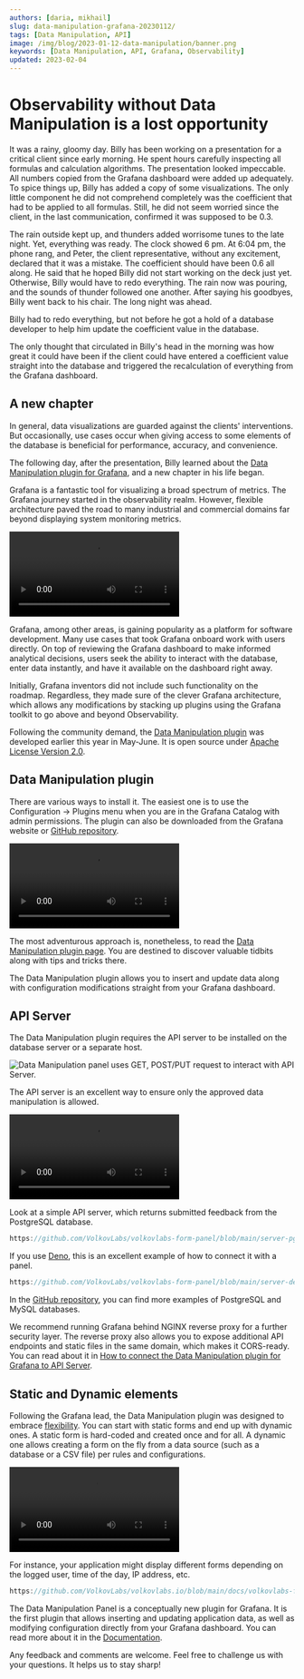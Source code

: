 ```yaml
---
authors: [daria, mikhail]
slug: data-manipulation-grafana-20230112/
tags: [Data Manipulation, API]
image: /img/blog/2023-01-12-data-manipulation/banner.png
keywords: [Data Manipulation, API, Grafana, Observability]
updated: 2023-02-04
---
```



# Observability without Data Manipulation is a lost opportunity

It was a rainy, gloomy day. Billy has been working on a presentation for a critical client since early morning. He spent hours carefully inspecting all formulas and calculation algorithms. The presentation looked impeccable. All numbers copied from the Grafana dashboard were added up adequately. To spice things up, Billy has added a copy of some visualizations. The only little component he did not comprehend completely was the coefficient that had to be applied to all formulas. Still, he did not seem worried since the client, in the last communication, confirmed it was supposed to be 0.3.

<!--truncate-->

The rain outside kept up, and thunders added worrisome tunes to the late night. Yet, everything was ready. The clock showed 6 pm.
At 6:04 pm, the phone rang, and Peter, the client representative, without any excitement, declared that it was a mistake. The coefficient should have been 0.6 all along. He said that he hoped Billy did not start working on the deck just yet. Otherwise, Billy would have to redo everything. The rain now was pouring, and the sounds of thunder followed one another. After saying his goodbyes, Billy went back to his chair. The long night was ahead.

Billy had to redo everything, but not before he got a hold of a database developer to help him update the coefficient value in the database.

The only thought that circulated in Billy's head in the morning was how great it could have been if the client could have entered a coefficient value straight into the database and triggered the recalculation of everything from the Grafana dashboard.

## A new chapter

In general, data visualizations are guarded against the clients' interventions. But occasionally, use cases occur when giving access to some elements of the database is beneficial for performance, accuracy, and convenience.

The following day, after the presentation, Billy learned about the [Data Manipulation plugin for Grafana](/plugins/volkovlabs-form-panel), and a new chapter in his life began.

Grafana is a fantastic tool for visualizing a broad spectrum of metrics. The Grafana journey started in the observability realm. However, flexible architecture paved the road to many industrial and commercial domains far beyond displaying system monitoring metrics.

<Video
  src="https://www.youtube.com/embed/HNCKbGfAU0Q"
  title="How to create your Business Grafana dashboard."
/>

Grafana, among other areas, is gaining popularity as a platform for software development. Many use cases that took Grafana onboard work with users directly. On top of reviewing the Grafana dashboard to make informed analytical decisions, users seek the ability to interact with the database, enter data instantly, and have it available on the dashboard right away.

Initially, Grafana inventors did not include such functionality on the roadmap. Regardless, they made sure of the clever Grafana architecture, which allows any modifications by stacking up plugins using the Grafana toolkit to go above and beyond Observability.

Following the community demand, the [Data Manipulation plugin](/blog/data-manipulation-panel-plugin-for-grafana-97f9af2c67e0) was developed earlier this year in May-June. It is open source under [Apache License Version 2.0](https://github.com/volkovlabs/volkovlabs-form-panel/blob/main/LICENSE).

## Data Manipulation plugin

There are various ways to install it. The easiest one is to use the Configuration -> Plugins menu when you are in the Grafana Catalog with admin permissions. The plugin can also be downloaded from the Grafana website or [GitHub repository](https://github.com/VolkovLabs/volkovlabs-form-panel).

<Video
  src="https://www.youtube.com/embed/DXALVG8GijM"
  title="Manual data entering and User input into Dashboard."
/>

The most adventurous approach is, nonetheless, to read the [Data Manipulation plugin page](/plugins/volkovlabs-form-panel). You are destined to discover valuable tidbits along with tips and tricks there.

The Data Manipulation plugin allows you to insert and update data along with configuration modifications straight from your Grafana dashboard.

## API Server

The Data Manipulation plugin requires the API server to be installed on the database server or a separate host.

<Image
  title="Data Manipulation panel uses GET, POST/PUT request to interact with API Server."
  src="/img/blog/2023-01-12-data-manipulation/form-api.png"
/>

The API server is an excellent way to ensure only the approved data manipulation is allowed.

<Video
  src="https://www.youtube.com/embed/SHN2S-dRIEM"
  title="API Node.js server and Deno Deploy."
/>

Look at a simple API server, which returns submitted feedback from the PostgreSQL database.

```javascript reference
https://github.com/VolkovLabs/volkovlabs-form-panel/blob/main/server-pg/server.ts
```

If you use [Deno](https://deno.land), this is an excellent example of how to connect it with a panel.

```javascript reference
https://github.com/VolkovLabs/volkovlabs-form-panel/blob/main/server-deno/server.ts
```

In the [GitHub repository](https://github.com/VolkovLabs/volkovlabs-form-panel), you can find more examples of PostgreSQL and MySQL databases.

We recommend running Grafana behind NGINX reverse proxy for a further security layer. The reverse proxy also allows you to expose additional API endpoints and static files in the same domain, which makes it CORS-ready. You can read about it in [How to connect the Data Manipulation plugin for Grafana to API Server](/blog/how-to-connect-the-data-manipulation-plugin-for-grafana-to-api-server-1abe5f60c904).

## Static and Dynamic elements

Following the Grafana lead, the Data Manipulation plugin was designed to embrace [flexibility](/plugins/volkovlabs-form-panel/code). You can start with static forms and end up with dynamic ones. A static form is hard-coded and created once and for all. A dynamic one allows creating a form on the fly from a data source (such as a database or a CSV file) per rules and configurations.

<Video
  src="https://www.youtube.com/embed/RSVH1bSBNl8"
  title="Static and dynamic interface elements of the Data Manipulation plugin."
/>

For instance, your application might display different forms depending on the logged user, time of the day, IP address, etc.

```javascript reference
https://github.com/VolkovLabs/volkovlabs.io/blob/main/docs/volkovlabs-form-panel/dynamic-elements.js
```

The Data Manipulation Panel is a conceptually new plugin for Grafana. It is the first plugin that allows inserting and updating application data, as well as modifying configuration directly from your Grafana dashboard. You can read more about it in the [Documentation](/plugins/volkovlabs-form-panel).

Any feedback and comments are welcome. Feel free to challenge us with your questions. It helps us to stay sharp!
